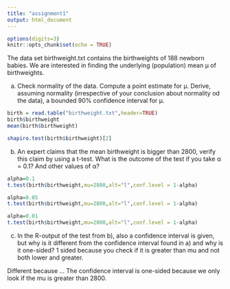 ```yaml
---
title: "assignment1"
output: html_document
---
```


```r
options(digits=3)
knitr::opts_chunk$set(echo = TRUE)
```

The data set birthweight.txt contains the birthweights of 188 newborn babies. We are interested in finding the underlying (population) mean μ of birthweights.

a) Check normality of the data. Compute a point estimate for μ. Derive, assuming normality (irrespective of your conclusion about normality od the data), a bounded 90% confidence interval for μ.

```r
birth = read.table("birthweight.txt",header=TRUE)
birth$birthweight
mean(birth$birthweight)

shapiro.test(birth$birthweight)[2]
```

b) An expert claims that the mean birthweight is bigger than 2800, verify this claim by using a t-test. What is the outcome of the test if you take α = 0.1? And other values of α?

```r
alpha=0.1
t.test(birth$birthweight,mu=2800,alt="l",conf.level = 1-alpha)

alpha=0.05
t.test(birth$birthweight,mu=2800,alt="l",conf.level = 1-alpha)

alpha=0.01
t.test(birth$birthweight,mu=2800,alt="l",conf.level = 1-alpha)
```

c) In the R-output of the test from b), also a confidence interval is given, but why is it different from the confidence interval found in a) and why is it one-sided?
1 sided because you check if it is greater than mu and not both lower and greater.

Different because ... The confidence interval is one-sided because we only look if the mu is greater than 2800.





